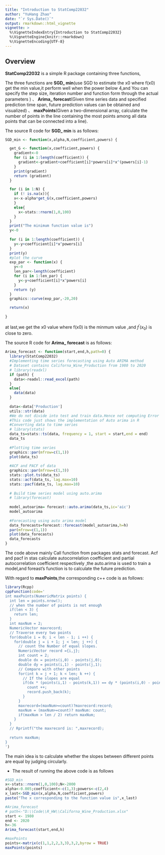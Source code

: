 ```yaml
---
title: "Introduction to StatComp22032"
author: "YuHang Zhao"
date: "`r Sys.Date()`"
output: rmarkdown::html_vignette
vignette: >
  %\VignetteIndexEntry{Introduction to StatComp22032}
  %\VignetteEngine{knitr::rmarkdown}
  %\VignetteEncoding{UTF-8}
---
```


## Overview

__StatComp22032__ is a simple R package  containing three functions,

The three functions are __SGD_ min__(use SGD to estimate the x0 where f(x0) get the min value,it perform well when the power below 4,and You can specify the step size, iteration number and function form through the actual parameters ) 、 __Arima_ forecast__(Given time series data and specified prediction time span, future prediction values can be obtained and visualized) 、 __maxPoints__(Given a two-dimensional array, calculate the number of points in the line containing the most points among all data points that can be connected into a line).

The source R code for __SGD_ min__ is as follows:
```r
SGD_min <- function(x,alpha,N,coefficient,powers) {

  get_G <- function(x,coefficient,powers) {
    gradient<-0
    for (i in 1:length(coefficient)) {
      gradient<-gradient+coefficient[i]*powers[i]*x^(powers[i]-1)
    }
    print(gradient)
    return (gradient)
  }

  for (i in 1:N) {
    if (! is.na(x)){
    x<-x-alpha*get_G(x,coefficient,powers)
    }
    else{
      x<-stats::rnorm(1,0,100)
    }
  }
  print("The minimum function value is")
  y<-0
  
  for (i in 1:length(coefficient)) {
    y<-y+coefficient[i]*x^powers[i]
  }
  print(y)
  #plot the curve
  exp_par <- function(x) {
    y<-0
    len_par<-length(coefficient)
    for (i in 1:len_par) {
      y<-y+coefficient[i]*x^powers[i]
    }
    return (y)
  }
  graphics::curve(exp_par,-20,20)

  return(x)
  
}
```
at last,we get the x0 value where f(x0) is the minmum value ,and $f^{'}(x_{0})$ is close to zero.

The source R code for __Arima_ forecast__ is as follows:
```r
Arima_forecast <- function(start,end,h,path=0) {
  library(StatComp22032)
  #Implementing time series forecasting using Auto ARIMA method
  # Dataset contains Californa_Wine_Production from 1980 to 2020 
  # library(readxl)
  if (path) {
    data<-readxl::read_excel(path)
  }
  else{
    data(data)
  }
  
  data<-data['Production']
  utils::str(data)
  #We do not divide into test and train data.Hence not computing Error  metrics
  #This code just shows the implementation of Auto arima in R
  #Converting data to time series 
  # library(stats)
  data_ts=stats::ts(data, frequency = 1, start = start,end = end)
  data_ts
  
  #Plotting time series
  graphics::par(mfrow=c(1,1))
  plot(data_ts)
  
  #ACF and PACF of data
  graphics::par(mfrow=c(1,3))
  stats::plot.ts(data_ts)
  stats::acf(data_ts, lag.max=10)
  stats::pacf(data_ts, lag.max=10)
  
  # Build time series model using auto.arima
  # library(forecast)
  
  model_autoarima= forecast::auto.arima(data_ts,ic='aic')
  model_autoarima
  
  #Forecasting using auto arima model
  data_forecasts=forecast::forecast(model_autoarima,h=h)
  par(mfrow=c(1,1))
  plot(data_forecasts)
  data_forecasts
}
```

The code above mainly Call function  from packages stats and  forecast.
Acf and pacf in stas calculate autocorrelation coefficient and partial autocorrelation coefficient respectively ,the auto.arima is used to train a model,and foreast's function is to calculate the future prediction.

With regard to __maxPoints__,the corresponding c++ code is as follows:
```r
library(Rcpp)
cppFunction(code='
int maxPoints(NumericMatrix points) {
  int len = points.nrow();
  // when the number of points is not enough
  if(len < 3) {
    return len;
  }
  int maxNum = 2;
  NumericVector maxrecord;
  // Traverse every two points
  for(double i = 0; i < len - 1; i ++) {
    for(double j = i + 1; j < len; j ++) {
      // count the Number of equal slopes.
      NumericVector record ={i,j};
      int count = 2;
      double dx = points(i,0) - points(j,0);
      double dy = points(i,1) - points(j,1);
      // Compare with other points
      for(int k = j + 1; k < len; k ++) {
        // If the slopes are equal
        if(dx * (points(i,1) - points(k,1)) == dy * (points(i,0) - points(k,0))) {
          count ++;
          record.push_back(k);
        }
      }
      maxrecord=(maxNum>=count)?maxrecord:record;
      maxNum = (maxNum>=count)? maxNum: count;
      if(maxNum > len / 2) return maxNum;
    }  
  }
  // Rprintf("the maxrecord is: ",maxrecord);
  
  return maxNum;
}
')
```
The main idea is to calculate whether the slopes between different points are equal by judging circularly.

- The result of running the above code is as follows
```r
#SGD_min
x<-stats::rnorm(1,0,100);N<-2000
alpha<-0.005;coefficient<-c(1,3);powers<-c(2,4)
x_last<-SGD_min(x,alpha,N,coefficient,powers)
paste("The x corresponding to the function value is",x_last)

#Arima_forecast
# path<-"D:\\Code\\R_HW\\Californa_Wine_Production.xlsx"
start <- 1980
end <- 2020
h<-36
Arima_forecast(start,end,h)

#maxPoints
points<-matrix(c(1,1,2,2,3,3),3,2,byrow = TRUE)
maxPoints(points)
```

